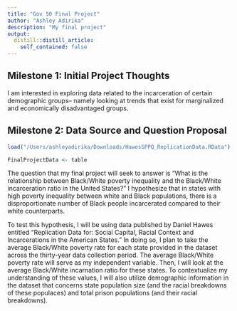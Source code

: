 ```yaml
---
title: "Gov 50 Final Project"
author: "Ashley Adirika"
description: "My final project"
output:
  distill::distill_article:
    self_contained: false
---
```




## Milestone 1: Initial Project Thoughts

I am interested in exploring data related to the incarceration of certain demographic groups-- namely looking at trends that exist for marginalized and economically disadvantaged groups. 



## Milestone 2: Data Source and Question Proposal 


```r
load("/Users/ashleyadirika/Downloads/HawesSPPQ_ReplicationData.RData")

FinalProjectData <- table

```



The question that my final project will seek to answer is “What is the relationship between Black/White poverty inequality and the Black/White incarceration ratio in the United States?” I hypothesize that in states with high poverty inequality between white and Black populations, there is a disproportionate number of Black people incarcerated compared to their white counterparts. 

To test this hypothesis, I will be using data published by Daniel Hawes entitled “Replication Data for: Social Capital, Racial Context and Incarcerations in the American States." In doing so, I plan to take the average Black/White poverty rate for each state provided in the dataset across the thirty-year data collection period. The average Black/White poverty rate will serve as my independent variable. Then, I will look at the average Black/White incarnation ratio for these states. To contextualize my understanding of these values, I will also utilize demographic information in the dataset that concerns state population size (and the racial breakdowns of these populaces) and total prison populations (and their racial breakdowns).  






